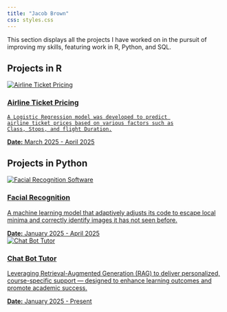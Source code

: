 ```yaml
---
title: "Jacob Brown"
css: styles.css
---
```


This section displays all the projects I have worked on in the pursuit of improving my skills, featuring work in R, Python, and SQL.

## Projects in R

::: {=html}
<div class="project">
  <a href="Stats 425/final.html" class="project-link">
    <img src="Stats 425/airline.png" alt="Airline Ticket Pricing" class="project-image" />
    <h3>Airline Ticket Pricing</h3>
    A Logistic Regression model was developed to predict 
    airline ticket prices based on various factors such as
    Class, Stops, and flight Duration.

**Date:** March 2025 - April 2025
  </a>
</div>
:::





## Projects in Python

<div class="project"> <a href="https://cnnfacialrecgonistion.streamlit.app/" class="project-link" target="_blank"> <img src="Facial recognistion/face.avif" alt="Facial Recognition Software" class="project-image" /> <h3>Facial Recognition</h3> A machine learning model that adaptively adjusts its code 
to escape local minima and correctly identify images it has not seen before. 

**Date:** January 2025 - April 2025
 </a> </div> 


<div class="project"> <a href="https://jacobbrown6908.github.io/AI_ChatBot_BYU-I/" class="project-link" target="_blank"> <img src="Chat Bot/ChatBot.png" alt="Chat Bot Tutor" class="project-image" /> <h3>Chat Bot Tutor</h3> 
Leveraging Retrieval-Augmented Generation (RAG) to deliver personalized,
course-specific support — designed to enhance learning outcomes and promote
academic success. 

**Date:** January 2025 - Present 
 </a> </div> 

